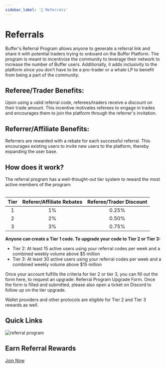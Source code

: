 ```yaml
---
sidebar_label: '🤝 Referrals'
---
```




# Referrals

Buffer's Referral Program allows anyone to generate a referral link and share it with potential traders trying to onboard on the Buffer Platform.
The program is meant to incentivize the community to leverage their network to increase the number of Buffer users. 
Additionally, it adds inclusivity to the platform since you don’t have to be a pro-trader or a whale LP to benefit from being a part of the community. 

## Referee/Trader Benefits:
Upon using a valid referral code, referees/traders receive a discount on their trade amount. This incentive motivates referees to engage in trades and encourages them to join the platform through the referrer's invitation.

## Referrer/Affiliate Benefits:
Referrers are rewarded with a rebate for each successful referral. This encourages existing users to invite new users to the platform, thereby expanding the user base.

## How does it work?

The referral program has a well-thought-out tier system to reward the most active members of the program:

<div>
<table className="config-dB-table">

| Tier | Referer/Affiliate Rebates | Referee/Trader Discount |
|:---:|:---------------------------:|:----------------------:|
| 1   |              1%             |          0.25%         |
| 2   |              2%             |          0.50%         | 
| 3   |              3%             |          0.75%         |  

</table>
</div>

**Anyone can create a Tier 1 code. To upgrade your code to Tier 2 or Tier 3:**

- Tier 2: At least 15 active users using your referral codes per week and a combined weekly volume above \$5 million
- Tier 3: At least 30 active users using your referral codes per week and a combined weekly volume above \$15 million

Once your account fulfills the criteria for tier 2 or tier 3, you can fill out the form here, to request an upgrade: Referral Program Upgrade Form. 
Once the form is filled and submitted, please also open a ticket on Discord to follow up on the tier upgrade.

Wallet providers and other protocols are eligible for Tier 2 and Tier 3 rewards as well.

## Quick Links

<div className="card-container">
  <div className="card">
    <img src="/img/general/referral.png" alt="referral program" />
    <div className="card-content">
      <h2 className="card-title">Earn Referral Rewards</h2>
      <a href="https://app.buffer.finance/#/referral?tab=Use+a+Referral" className="card-button" target="_blank" rel="noopener noreferrer">Join Now</a>
    </div>
  </div>
  </div>
